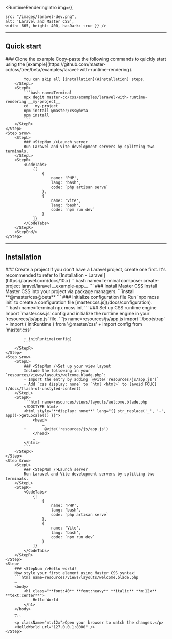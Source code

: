 
<RuntimeRenderingIntro img={{

    src: "/images/laravel-dev.png",
    alt: 'Laravel and Master CSS',
    width: 665, height: 400, hasDark: true }} />

---

## Quick start
<StepSection>
    <Step $row>
        <StepL>
            ### <StepNum />Clone the example
            Copy-paste the following commands to quickly start using the [example](https://github.com/master-co/css/tree/beta/examples/laravel-with-runtime-rendering).

            You can skip all [installation](#installation) steps.
        </StepL>
        <StepR>
            ```bash name=Terminal
            npx degit master-co/css/examples/laravel-with-runtime-rendering __my-project__
            cd __my-project__
            npm install @master/css@beta
            npm install
            ```
        </StepR>
    </Step>
    <Step $row>
        <StepL>
            ### <StepNum />Launch server
            Run Laravel and Vite development servers by splitting two terminals.
        </StepL>
        <StepR>
            <CodeTabs>
                {[
                    {
                        name: 'PHP',
                        lang: 'bash',
                        code: `php artisan serve`
                    },
                    {
                        name: 'Vite',
                        lang: 'bash',
                        code: `npm run dev`
                    }
                ]}
            </CodeTabs>
        </StepR>
        <StepEnd/>
    </Step>
</StepSection>

---

## Installation

<StepSection>
    <Step $row>
        <StepL>
            ### <StepNum />Create a project
            If you don't have a Laravel project, create one first. It's recommended to refer to [Installation - Laravel](https://laravel.com/docs/10.x)
        </StepL>
        <StepR>
            ```bash name=Terminal
            composer create-project laravel/laravel __example-app__
            ```
        </StepR>
    </Step>
    <Step $row>
        <StepL>
            ### <StepNum />Install Master CSS
            Install Master CSS into your project via package managers.
        </StepL>
        <StepR>
            ```install
            **@master/css@beta**
            ```
        </StepR>
    </Step>
    <Step $row>
        <StepL>
            ### <StepNum />Initialize configuration file
            Run `npx mcss init` to create a configuration file [master.css.js](/docs/configuration).
        </StepL>
        <StepR>
            ```bash name=Terminal
            npx mcss init
            ```
        </StepR>
    </Step>
    <Step $row>
        <StepL>
            ### <StepNum />Set up CSS runtime engine
            Import `master.css.js` config and initialize the runtime engine in your `resources/js/app.js` file.
        </StepL>
        <StepR>
            ```js name=resources/js/app.js
            import './bootstrap'
            + import { initRuntime } from '@master/css'
            + import config from 'master.css'

            + initRuntime(config)
            ```
        </StepR>
    </Step>
    <Step $row>
        <StepL>
            ### <StepNum />Set up your view layout
            Include the following in your `resources/views/layouts/welcome.blade.php`:
            - Import the entry by adding `@vite('resources/js/app.js')`
            - Add `css display: none` to `html <html>` to [avoid FOUC](/docs/flash-of-unstyled-content)
        </StepL>
        <StepR>
            ```html name=resources/views/layouts/welcome.blade.php
            <!DOCTYPE html>
            <html style="**display: none**" lang="{{ str_replace('_', '-', app()->getLocale()) }}">
                <head>
                    …
            +        @vite('resources/js/app.js')
                </head>
                …
            </html>
            ```
        </StepR>
    </Step>
    <Step $row>
        <StepL>
            ### <StepNum />Launch server
            Run Laravel and Vite development servers by splitting two terminals.
        </StepL>
        <StepR>
            <CodeTabs>
                {[
                    {
                        name: 'PHP',
                        lang: 'bash',
                        code: `php artisan serve`
                    },
                    {
                        name: 'Vite',
                        lang: 'bash',
                        code: `npm run dev`
                    }
                ]}
            </CodeTabs>
        </StepR>
    </Step>
    <Step>
        ### <StepNum />Hello world!
        Now style your first element using Master CSS syntax!
        ```html name=resources/views/layouts/welcome.blade.php
        …
        <body>
            <h1 class="**font:40** **font:heavy** **italic** **m:12x** **text:center**">
                Hello World
            </h1>
        </body>
        …
        ```
        <p className="mt:12x">Open your browser to watch the changes.</p>
        <HelloWorld url="127.0.0.1:8000" />
    </Step>
</StepSection>